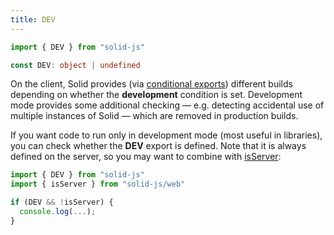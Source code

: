 ```yaml
---
title: DEV
---
```


```ts
import { DEV } from "solid-js"

const DEV: object | undefined
```

On the client, Solid provides (via [conditional exports](https://nodejs.org/api/packages.html#conditional-exports)) different builds depending on whether the **development** condition is set. 
Development mode provides some additional checking — e.g. detecting accidental use of multiple instances of Solid — which are removed in production builds.

If you want code to run only in development mode (most useful in libraries), you can check whether the **DEV** export is defined. 
Note that it is always defined on the server, so you may want to combine with [isServer](/reference/rendering/is-server):

```ts
import { DEV } from "solid-js"
import { isServer } from "solid-js/web"

if (DEV && !isServer) {
  console.log(...);
}
```

